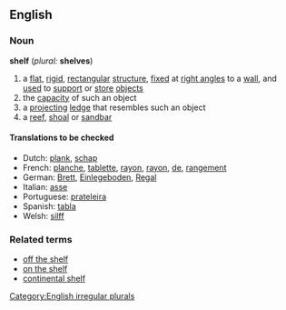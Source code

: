 ==English==
===Noun===
'''shelf''' (''plural:'' '''shelves''')
#a [[flat]], [[rigid]], [[rectangular]] [[structure]], [[fixed]] at [[right angle]]s to a [[wall]], and [[used]] to [[support]] or [[store]] [[object]]s
#the [[capacity]] of such an object
#a [[projecting]] [[ledge]] that resembles such an object
#a [[reef]], [[shoal]] or [[sandbar]]
====Translations to be checked====
*Dutch: [[plank]], [[schap]]
*French: [[planche]], [[tablette]], [[rayon]], [[rayon]], [[de]], [[rangement]]
*German: [[Brett]], [[Einlegeboden]], [[Regal]]
*Italian: [[asse]]
*Portuguese: [[prateleira]]
*Spanish: [[tabla]]
*Welsh: [[silff]]
===Related terms===
*[[off the shelf]]
*[[on the shelf]]
*[[continental shelf]]

[[Category:English irregular plurals]]